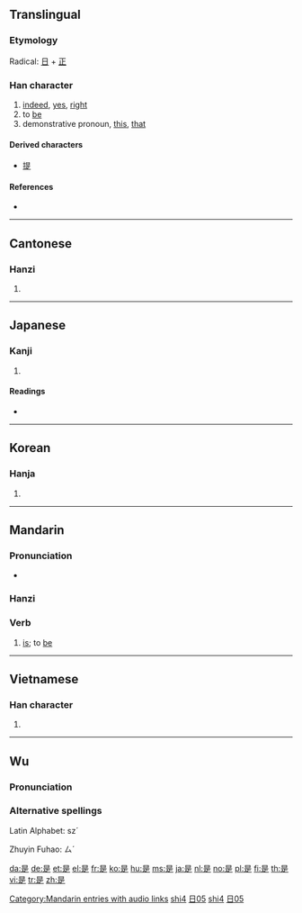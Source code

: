 {{also|昰}}
{{also|shi}}
==Translingual==
{{stroke order|strokes=9}}
{{stroke order|type=animate}}

===Etymology===
Radical: [[日]] + [[正]]

===Han character===
{{Han char|rn=72|rad=日|as=05|sn=9|four=6080<sub>1</sub>|canj=日一卜人 (AMYO)|ids=⿱[[曰]][[正]]}}

# [[indeed]], [[yes]], [[right]]
# to [[be]]
# demonstrative pronoun, [[this]], [[that]]

====Derived characters====
* [[提]]

====References====
* {{Han ref|kx=0493.260|dkj=13859|dj=0858.060|hdz=21497.050|uh=662F|ud=26159|bh=AC4F|bd=44111}}

----

==Cantonese==

===Hanzi===
{{yue-hanzi|jyut=si6|y=si6}}

# {{defn|Cantonese|sort=日05}}

----

==Japanese==

===Kanji===
{{ja-kanji|grade=c|rs=日05}}

# {{defn|Japanese|sort=日05}}

====Readings====
* {{ja-readings|on=[[ぜ]] (ze), [[し]] (shi)|kun=[[これ]] (kore), [[この]] (kono), [[ここ]] (koko)}}

----

==Korean==

===Hanja===
{{ko-hanja|hangeul=시|eumhun=바를|rv=si|mr=si|y=si}}

# {{defn|Korean|sort=日05}}

----

==Mandarin==

===Pronunciation===
* {{audio|zh-shì.ogg|audio}}

===Hanzi===
{{cmn-hanzi|pin=[[shì]] ([[shi4]])|wg=shih<sup>4</sup>}}

===Verb===
{{cmn-verb|ts|pin=shì|pint=shi4|rs=日05}}

# [[is]]; to [[be]]

[[Category:Mandarin entries with audio links]]
[[Category:Mandarin pronouns in simplified script|shi4]]
[[Category:Mandarin pronouns in traditional script|日05]]
[[Category:zh-cn:Beginning Mandarin|shi4]]
[[Category:zh-tw:Beginning Mandarin|日05]]

----

==Vietnamese==

===Han character===
{{vi-hantu|[[thị]]|rs=日05}}

# {{defn|Vietnamese|sort=日05}}

----

==Wu==
{{zh-attention}}

===Pronunciation===
{{rfp|lang=wuu}}

===Alternative spellings===
Latin Alphabet: sz´

Zhuyin Fuhao: ㄙˊ

[[da:是]]
[[de:是]]
[[et:是]]
[[el:是]]
[[fr:是]]
[[ko:是]]
[[hu:是]]
[[ms:是]]
[[ja:是]]
[[nl:是]]
[[no:是]]
[[pl:是]]
[[fi:是]]
[[th:是]]
[[vi:是]]
[[tr:是]]
[[zh:是]]